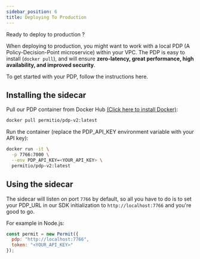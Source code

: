 ```yaml
---
sidebar_position: 6
title: Deploying To Production
---
```


Ready to deploy to production ?

When deploying to production, you might want to work with a local PDP (A Policy-Decision-Point microservice) within your VPC.
The PDP is easy to install (`docker pull`), and will ensure **zero-latency, great performance, high availability, and improved security**.

To get started with your PDP, follow the instructions here.


## Installing the sidecar

Pull our PDP container from Docker Hub [(Click here to install Docker)](https://docs.docker.com/get-docker/):
```sh
docker pull permitio/pdp-v2:latest
```

Run the container (replace the PDP_API_KEY environment variable with your API key):
```sh
docker run -it \
  -p 7766:7000 \
  --env PDP_API_KEY=<YOUR_API_KEY> \
  permitio/pdp-v2:latest
```

## Using the sidecar

The sidecar will listen on port `7766` by default, so all you have to do is to set your PDP_URL in our SDK initialization to `http://localhost:7766` and you're good to go.

For example in Node.js:
```js
const permit = new Permit({
  pdp: "http://localhost:7766",
  token: "<YOUR_API_KEY>"
});
```